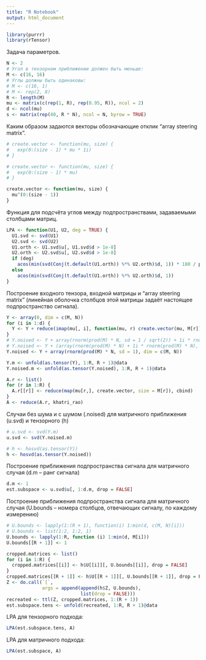 ```yaml
---
title: "R Notebook"
output: html_document
---
```

```r
library(purrr)
library(rTensor)
```

Задача параметров.
```r
N <- 2
# Угол в тензорном приближении должен быть меньше:
M <- c(16, 16)
# Углы должны быть одинаковы:
# M <- c(16, 1)
# M <- rep(2, 8)
R <- length(M)
mu <- matrix(c(rep(1, R), rep(0.95, R)), ncol = 2)
d <- ncol(mu)
s <- matrix(rep(40, R * N), ncol = N, byrow = TRUE)
```

Каким образом задаются векторы обозначающие отклик "array steering matrix".
```r
# create.vector <- function(mu, size) {
#   exp(0:(size - 1) * mu * 1i)
# }

# create.vector <- function(mu, size) {
#   exp(0:(size - 1) * mu)
# }

create.vector <- function(mu, size) {
  mu^(0:(size - 1))
}
```

Функция для подсчёта углов между подпространствами, задаваемыми столбцами матриц.
```r
LPA <- function(U1, U2, deg = TRUE) {
  U1.svd <- svd(U1)
  U2.svd <- svd(U2)
  U1.orth <- U1.svd$u[, U1.svd$d > 1e-8]
  U2.orth <- U2.svd$u[, U2.svd$d > 1e-8]
  if (deg)
    acos(min(svd(Conj(t.default(U1.orth)) %*% U2.orth)$d, 1)) * 180 / pi
  else
    acos(min(svd(Conj(t.default(U1.orth)) %*% U2.orth)$d, 1))
}
```

Построение входного тензора, входной матрицы и "array steering matrix" (линейная оболочка столбцов этой матрицы задаёт настоящее подпространство сигнала).
```r
Y <- array(0, dim = c(M, N))
for (i in 1:d) {
  Y <- Y + reduce(imap(mu[, i], function(mu, r) create.vector(mu, M[r])), outer) %o% s[i,]
}
# Y.noised <- Y + array(rnorm(prod(M) * N, sd = 1 / sqrt(2)) + 1i * rnorm(prod(M) * N, sd = 1 / sqrt(2)), dim = c(M, N))
# Y.noised <- Y + (array(rnorm(prod(M) * N) + 1i * rnorm(prod(M) * N), dim = c(M, N)))
Y.noised <- Y + array(rnorm(prod(M) * N, sd = 1), dim = c(M, N))

Y.m <- unfold(as.tensor(Y), 1:R, R + 1)@data
Y.noised.m <- unfold(as.tensor(Y.noised), 1:R, R + 1)@data

A.r <- list()
for (r in 1:R) {
  A.r[[r]] <- reduce(map(mu[r,], create.vector, size = M[r]), cbind)
}
A <- reduce(A.r, khatri_rao)
```

Случаи без шума и с шумом (.noised) для матричного приближения (u.svd) и тензорного (h)
```r
# u.svd <- svd(Y.m)
u.svd <- svd(Y.noised.m)

# h <- hosvd(as.tensor(Y))
h <- hosvd(as.tensor(Y.noised))

```

Построение приближения подпространства сигнала для матричного случая (d.m -- ранг сигнала)
```r
d.m <- 1
est.subspace <- u.svd$u[, 1:d.m, drop = FALSE]
```

Построение приближения подпространства сигнала для матричного случая (U.bounds -- номера столбцов, отвечающих сигналу, по каждому измерению)
```r
# U.bounds <- lapply(1:(R + 1), function(i) 1:min(d, c(M, N)[i]))
# U.bounds <- list(1:2, 1:2, 1)
U.bounds <- lapply(1:R, function (i) 1:min(d, M[i]))
U.bounds[[R + 1]] <- 1

cropped.matrices <- list()
for (i in 1:R) {
  cropped.matrices[[i]] <- h$U[[i]][, U.bounds[[i]], drop = FALSE]
}
cropped.matrices[[R + 1]] <- h$U[[R + 1]][, U.bounds[[R + 1]], drop = FALSE]
Z <- do.call(`[`,
             args = append(append(h$Z, U.bounds),
                           list(drop = FALSE)))
recreated <- ttl(Z, cropped.matrices, 1:(R + 1))
est.subspace.tens <- unfold(recreated, 1:R, R + 1)@data
```

LPA для тензорного подхода:
```r
LPA(est.subspace.tens, A)
```
LPA для матричного подхода:
```r
LPA(est.subspace, A)

```
